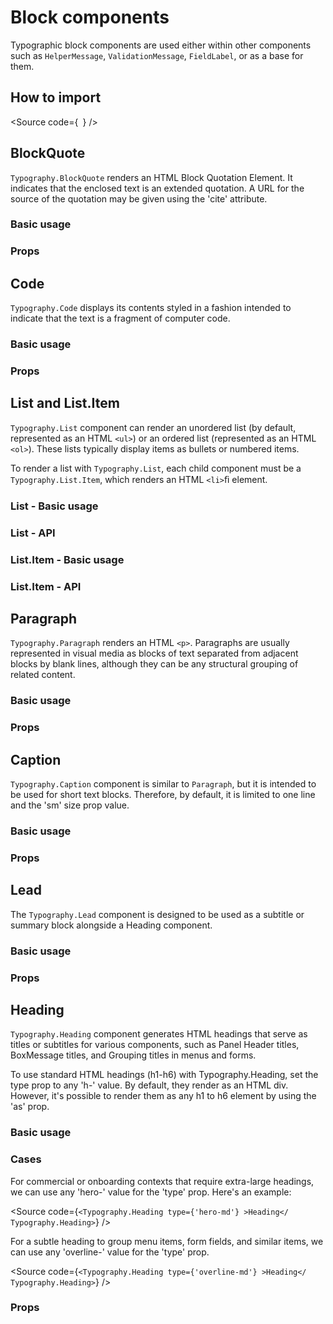 

<Meta
  title="Components/Core/Layout/Toolbar/Subcomponents/Block/Docs"
  of={BlockQuoteStories}
/>

# Block components

Typographic block components are used either within other components such as `HelperMessage`, `ValidationMessage`, `FieldLabel`, or as a base for them.

## How to import

<Source
  code={`
`}
/>

## BlockQuote

`Typography.BlockQuote` renders an HTML Block Quotation Element. It indicates that
the enclosed text is an extended quotation. A URL for the source of the quotation
may be given using the 'cite' attribute.

### Basic usage

<Canvas of={BlockQuoteStories.BlockQuote} />

### Props

<ArgTypes of={BlockQuoteStories} />

## Code

`Typography.Code` displays its contents styled in a fashion intended to indicate
that the text is a fragment of computer code.

### Basic usage

<Canvas of={CodeStories.Code} />

### Props

<ArgTypes of={CodeStories} />

## List and List.Item

`Typography.List` component can render an unordered list (by default, represented as an HTML `<ul>`)
or an ordered list (represented as an HTML `<ol>`). These lists typically display items as bullets or numbered items.

To render a list with `Typography.List`, each child component must be a `Typography.List.Item`, which renders an HTML `<li>`ﬁ element.

### List - Basic usage

<Canvas of={ListStories.List} />

### List - API

<ArgTypes of={ListStories} />

### List.Item - Basic usage

<Canvas of={ListItemStories.ListItem} />

### List.Item - API

<ArgTypes of={ListItemStories} />

## Paragraph

`Typography.Paragraph` renders an HTML `<p>`. Paragraphs are usually represented
in visual media as blocks of text separated from adjacent blocks by blank lines,
although they can be any structural grouping of related content.

### Basic usage

<Canvas of={ParagraphStories.Paragraph} />

### Props

<ArgTypes of={ParagraphStories} />

## Caption

`Typography.Caption` component is similar to `Paragraph`, but it is intended to be used for short text blocks.
Therefore, by default, it is limited to one line and the 'sm' size prop value.

### Basic usage

<Canvas of={CaptionStories.Caption} />

### Props

<ArgTypes of={CaptionStories} />

## Lead

The `Typography.Lead` component is designed to be used as a
subtitle or summary block alongside a Heading component.

### Basic usage

<Canvas of={LeadStories.Lead} />

### Props

<ArgTypes of={LeadStories} />

## Heading

`Typography.Heading` component generates HTML headings that serve
as titles or subtitles for various components, such as Panel Header titles,
BoxMessage titles, and Grouping titles in menus and forms.

To use standard HTML headings (h1-h6) with Typography.Heading,
set the type prop to any 'h-' value. By default, they render as an HTML div.
However, it's possible to render them as any h1 to h6 element by using the 'as' prop.

### Basic usage

<Canvas of={HeadingStories.Heading} />

### Cases

For commercial or onboarding contexts that require extra-large headings,
we can use any 'hero-' value for the 'type' prop. Here's an example:

<Source
  code={`
<Typography.Heading type={'hero-md'} >Heading</ Typography.Heading>
`}
/>

For a subtle heading to group menu items,
form fields, and similar items, we can use any 'overline-' value for the 'type' prop.

<Source
  code={`
<Typography.Heading type={'overline-md'} >Heading</ Typography.Heading>
`}
/>

### Props

<ArgTypes of={HeadingStories} />
